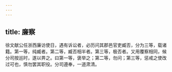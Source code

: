 ```yaml
---
---
---
```

title: 廉察
---




徐文献公任浙西廉访使日，遇有诉讼者，必历问其郡邑官吏臧否，分为三等，载诸籍。第一等，纯臧者。第二等，臧否相半者。第三等，极否者。又用覆察相同，候分司按巡时，遂以畀之。曰第一等，褒举之；第二等，勿问；第三等，惩戒之使改过可也，慎勿罢其职役。分司遵奉，一道肃清。
